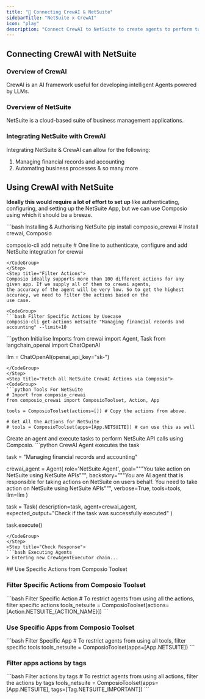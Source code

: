 ```yaml
---
title: "🚀 Connecting CrewAI & NetSuite"
sidebarTitle: "NetSuite x CrewAI"
icon: "play"
description: "Connect CrewAI to NetSuite to create agents to perform tasks using natural language"
---
```


## Connecting CrewAI with NetSuite

### Overview of CrewAI

CrewAI is an AI framework useful for developing intelligent Agents powered by LLMs.

### Overview of NetSuite

NetSuite is a cloud-based suite of business management applications.

### Integrating NetSuite with CrewAI

Integrating NetSuite & CrewAI can allow for the following:

1. Managing financial records and accounting
2. Automating business processes
& so many more

## Using CrewAI with NetSuite

<Steps>
<Step title="Setting Up the Environment">

**Ideally this would require a lot of effort to set up** like authenticating, configuring, and setting up the NetSuite App, but we can use Composio using which it should be a breeze.

<CodeGroup>
```bash Installing & Authorising NetSuite
pip install composio_crewai # Install crewai, Composio 

composio-cli add netsuite # One line to authenticate, configure and add NetSuite integration for crewai
```
</CodeGroup>
</Step>
<Step title="Filter Actions">
Composio ideally supports more than 100 different actions for any given app. If we supply all of them to crewai agents, 
the accuracy of the agent will be very low. So to get the highest accuracy, we need to filter the actions based on the 
use case.

<CodeGroup>
```bash Filter Specific Actions by Usecase
composio-cli get-actions netsuite "Managing financial records and accounting" --limit=10
```
</CodeGroup>

</Step>
<Step title="Import Base Packages">

<CodeGroup>
```python Initialise Imports
from crewai import Agent, Task
from langchain_openai import ChatOpenAI

llm = ChatOpenAI(openai_api_key="sk-<OPENAI KEY>")
```
</CodeGroup>
</Step>
<Step title="Fetch all NetSuite CrewAI Actions via Composio">
<CodeGroup>
```python Tools For NetSuite
# Import from composio_crewai
from composio_crewai import ComposioToolset, Action, App

tools = ComposioToolset(actions=[]) # Copy the actions from above. 

# Get All the Actions for NetSuite
# tools = ComposioToolset(apps=[App.NETSUITE]) # can use this as well
```
</CodeGroup>
</Step>
<Step title="Execute the Agent">
Create an agent and execute tasks to perform NetSuite API calls using Composio. 
<CodeGroup>
```python CrewAI Agent executes the task

task = "Managing financial records and accounting"

crewai_agent = Agent(
    role='NetSuite Agent',
    goal="""You take action on NetSuite using NetSuite APIs""",
    backstory="""You are AI agent that is responsible for taking actions on NetSuite on users behalf. You need to take action on NetSuite using NetSuite APIs""",
    verbose=True,
    tools=tools,
    llm=llm
)

task = Task(
    description=task,
    agent=crewai_agent,
    expected_output="Check if the task was successfully executed"
)

task.execute()
```
</CodeGroup>
</Step>
<Step title="Check Response">
```bash Executing Agents
> Entering new CrewAgentExecutor chain...
```
</Step>
</Steps>
## Use Specific Actions from Composio Toolset

### Filter Specific Actions from Composio Toolset

<CodeGroup>
```bash Filter Specific Action
# To restrict agents from using all the actions, filter specific actions
tools_netsuite = ComposioToolset(actions=[Action.NETSUITE_{ACTION_NAME}])
```
</CodeGroup>

### Use Specific Apps from Composio Toolset
<CodeGroup>
```bash Filter Specific App
# To restrict agents from using all tools, filter specific tools
tools_netsuite = ComposioToolset(apps=[App.NETSUITE])
```
</CodeGroup>

### Filter apps actions by tags 
<CodeGroup>
```bash Filter actions by tags
# To restrict agents from using all actions, filter the actions by tags
tools_netsuite = ComposioToolset(apps=[App.NETSUITE], tags=[Tag.NETSUITE_IMPORTANT])
```
</CodeGroup>
